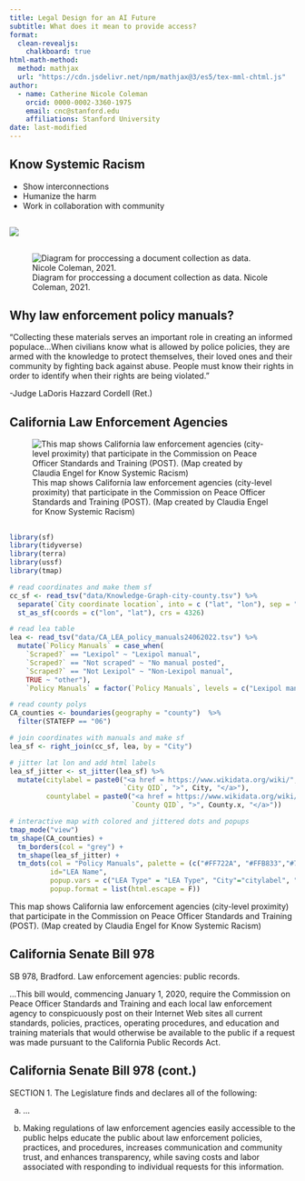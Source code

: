 ```yaml
---
title: Legal Design for an AI Future
subtitle: What does it mean to provide access?
format: 
  clean-revealjs:
    chalkboard: true
html-math-method:
  method: mathjax
  url: "https://cdn.jsdelivr.net/npm/mathjax@3/es5/tex-mml-chtml.js"
author:
  - name: Catherine Nicole Coleman
    orcid: 0000-0002-3360-1975
    email: cnc@stanford.edu
    affiliations: Stanford University
date: last-modified
---
```

## Know Systemic Racism

::: {.incremental}
- Show interconnections
- Humanize the harm
- Work in collaboration with community
:::

##
![](imgs/case_study.png)

## 
![Diagram for proccessing a document collection as data. Nicole Coleman, 2021.](imgs/KSR_CAD.png)


## Why law enforcement policy manuals?

"Collecting these materials serves an important role in creating an informed populace...When civilians know what is allowed by police policies, they are armed with the knowledge to protect themselves, their loved ones and their community by fighting back against abuse. People must know their rights in order to identify when their rights are being violated."

-Judge LaDoris Hazzard Cordell (Ret.)


## California Law Enforcement Agencies {visibility="hidden"}
![This map shows California law enforcement agencies (city-level proximity) that participate in the Commission on Peace Officer Standards and Training (POST). (Map created by Claudia Engel for Know Systemic Racism)](imgs/lea_map.png)

## {.smaller}

```r
library(sf)
library(tidyverse)
library(terra)
library(ussf)
library(tmap)

# read coordinates and make them sf
cc_sf <- read_tsv("data/Knowledge-Graph-city-county.tsv") %>% 
  separate(`City coordinate location`, into = c ("lat", "lon"), sep = ",", convert = T) %>% 
  st_as_sf(coords = c("lon", "lat"), crs = 4326) 

# read lea table
lea <- read_tsv("data/CA_LEA_policy_manuals24062022.tsv") %>% 
  mutate(`Policy Manuals` = case_when(
    `Scraped?` == "Lexipol" ~ "Lexipol manual",
    `Scraped?` == "Not scraped" ~ "No manual posted",
    `Scraped?` == "Not Lexipol" ~ "Non-Lexipol manual",
    TRUE ~ "other"),
    `Policy Manuals` = factor(`Policy Manuals`, levels = c("Lexipol manual", "Non-Lexipol manual", "No manual posted")))

# read county polys
CA_counties <- boundaries(geography = "county")  %>% 
  filter(STATEFP == "06") 

# join coordinates with manuals and make sf
lea_sf <- right_join(cc_sf, lea, by = "City") 

# jitter lat lon and add html labels
lea_sf_jitter <- st_jitter(lea_sf) %>% 
  mutate(citylabel = paste0("<a href = https://www.wikidata.org/wiki/", 
                            `City QID`, ">", City, "</a>"),
         countylabel = paste0("<a href = https://www.wikidata.org/wiki/", 
                              `County QID`, ">", County.x, "</a>"))

# interactive map with colored and jittered dots and popups
tmap_mode("view")
tm_shape(CA_counties) +
  tm_borders(col = "grey") +
  tm_shape(lea_sf_jitter) +
  tm_dots(col = "Policy Manuals", palette = (c("#FF722A", "#FFB833","#78E5FF")),
          id="LEA Name", 
          popup.vars = c("LEA Type" = "LEA Type", "City"="citylabel", "County"="countylabel", "Ref"="Ref"),
          popup.format = list(html.escape = F))

```

This map shows California law enforcement agencies (city-level proximity) that participate in the Commission on Peace Officer Standards and Training (POST). (Map created by Claudia Engel for Know Systemic Racism)


## California Senate Bill 978

SB 978, Bradford. Law enforcement agencies: public records.

...This bill would, commencing January 1, 2020, require the Commission on Peace Officer Standards and Training and each local law enforcement agency to [conspicuously post]{.alert} on their Internet Web sites all current standards, policies, practices, operating procedures, and education and training materials that would otherwise be available to the public if a request was made pursuant to the California Public Records Act. 

## California Senate Bill 978 (cont.)

SECTION 1. The Legislature finds and declares all of the following:

(a) ...

(d) Making regulations of law enforcement agencies easily accessible to the public helps educate the public about law enforcement policies, practices, and procedures, increases communication and community trust, and enhances transparency, while saving costs and labor associated with responding to individual requests for this information.


